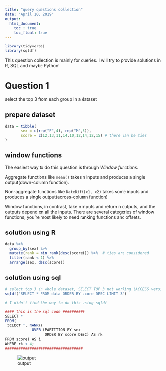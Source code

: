 ```yaml
---
title: "query questions collection"
date: "April 10, 2019"
output: 
  html_document:
    toc : true
    toc_float: true
---
```


```r
library(tidyverse)
library(sqldf)
```

This question collection is mainly for queries. I will try to provide solutions in R, SQL and maybe Python!

# Question 1

select the top 3 from each group in a dataset

## prepare dataset 

```r
data = tibble(
       sex = c(rep("F",4), rep("M",5)),
       score = c(12,13,11,14,10,12,14,12,15) # there can be ties
)

```

## window functions 

The easiest way to do this question is through *Window functions*.

Aggregate functions like `mean()` takes n inputs and produces a single output(down-column function).

Non-aggregate functions like `DateDiff(x1, x2)` takes some inputs and produces a single output(across-column function)

Window functions, in contrast, take n inputs and return n outputs, and the outputs depend on all the inputs. There are several categories of window functions; you’re most likely to need ranking functions and offsets.


## solution using R

```r
data %>%
  group_by(sex) %>% 
  mutate(rank = min_rank(desc(score))) %>%  # ties are considered 
  filter(rank < 4) %>% 
  arrange(sex, desc(score))

```


## solution using sql
```r
# select top 3 in whole dataset, SELECT TOP 3 not working (ACCESS version)
sqldf("SELECT * FROM data ORDER BY score DESC LIMIT 3")

# I didn't find the way to do this using sqldf 

#### this is the sql code ##########
SELECT *
FROM(
 SELECT *, RANK() 
            OVER (PARTITION BY sex
			      ORDER BY score DESC) AS rk
FROM score) AS i
WHERE rk < 4;
###################################
```


![output](images/sql_output.png)
